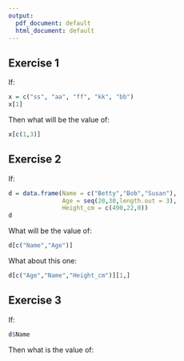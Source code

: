 ```yaml
---
output:
  pdf_document: default
  html_document: default
---
```

## Exercise 1

If:
```r
x = c("ss", "aa", "ff", "kk", "bb")
x[1]
```

Then what will be the value of:
```r
x[c(1,3)]
```


## Exercise 2

If:
```r
d = data.frame(Name = c("Betty","Bob","Susan"),
               Age = seq(20,30,length.out = 3),
               Height_cm = c(490,22,0))
d
```

What will be the value of:
```r
d[c("Name","Age")]
```
What about this one:
```r
d[c("Age","Name","Height_cm")][1,]
```

## Exercise 3

If:
```r
d$Name
```
Then what is the value of:
```r
d$Age[2]
```

## Exercise 4

If:
```r
d$Age > 20
```

...And:
```r
d[d$Age > 20,]
```
Then what is the value of:
```r
d[d$Height_cm < 100,]
```
...And what is the value of:
```r
d[1,c("Name","Age")]
```
